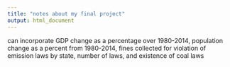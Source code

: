 ```yaml
---
title: "notes about my final project"
output: html_document
---
```


can incorporate GDP change as a percentage over 1980-2014, population change as a percent from 1980-2014, fines collected for violation of emission laws by state, number of laws, and existence of coal laws
